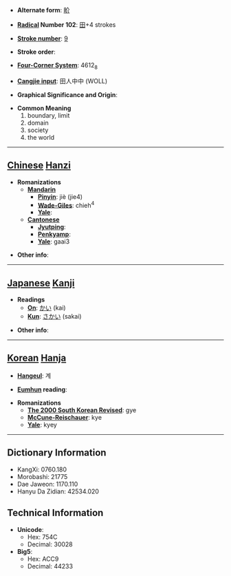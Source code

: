 * '''Alternate form''': [[畍]]

* '''[[Wiktionary:Chinese radical index| Radical]] Number 102''': [[Wiktionary:Chinese radical index 田|田]]+4 strokes

* '''[[Wiktionary:Chinese total strokes index|Stroke number]]''': [[Wiktionary:Chinese total strokes index 9|9]]

* '''Stroke order''': 

* '''[[Wiktionary:Chinese four corner index|Four-Corner System]]''': 4612<sub>8</sub>

* '''[[Wiktionary:Chinese Cangjie index|Cangjie input]]''': 田人中中 (WOLL)

* '''Graphical Significance and Origin''': 

* '''Common Meaning'''
*#boundary, limit
*# domain
*# society
*# the world


----

== [[Chinese]] [[Hanzi]] ==

* '''Romanizations'''
** '''[[Mandarin]]'''
*** '''[[Pinyin]]''': jiè (jie4)
*** '''[[Wade-Giles]]''': chieh<sup>4</sup>
*** '''[[Yale]]''': 
** '''[[Cantonese]]'''
*** '''[[Jyutping]]''':
*** '''[[Penkyamp]]''': 
*** '''[[Yale]]''': gaai3

* '''Other info''': 

----

== [[Japanese]] [[Kanji]] ==

* '''Readings'''
** '''[[On]]''': [[かい]] (kai)
** '''[[Kun]]''': [[さかい]] (sakai)

* '''Other info''':  

----

== [[Korean]] [[Hanja]] ==

* '''[[Hangeul]]''': 계

* '''[[Eumhun]] reading''': 

* '''Romanizations'''
** '''[[The 2000 South Korean Revised Romanization|The 2000 South Korean Revised]]''': gye
** '''[[McCune-Reischauer]]''': kye
** '''[[Yale]]''': kyey

----

== Dictionary Information ==

* KangXi: 0760.180
* Morobashi: 21775
* Dae Jaweon: 1170.110
* Hanyu Da Zidian: 42534.020

== Technical Information ==

* '''Unicode''':
** Hex: 754C
** Decimal: 30028
* '''Big5''':
** Hex: ACC9
** Decimal: 44233